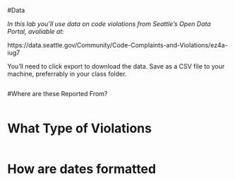 #Data

*In this lab you'll use data on code violations from Seattle's Open Data Portal, avaliable at:*

https://data.seattle.gov/Community/Code-Complaints-and-Violations/ez4a-iug7

You'll need to click export to download the data. Save as a CSV file to your machine, preferrably in your class folder.

```r

```


#Where are these Reported From?

```r


```


# What Type of Violations

```r

```


# How are dates formatted

```r

```